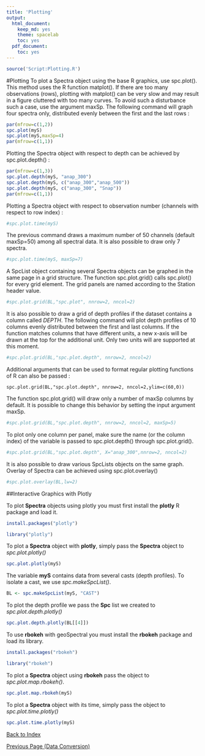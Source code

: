 ```yaml
---
title: 'Plotting'
output:
  html_document:
    keep_md: yes
    theme: spacelab
    toc: yes
  pdf_document:
    toc: yes
---
```


```r
source('Script:Plotting.R')
```

#Plotting
To plot a Spectra object using the base R graphics, use spc.plot(). This method uses the R function matplot(). If there are too many observations (rows), plotting with matplot() can be very slow and may result in a  figure cluttered with too many curves. To avoid such a disturbance such a case, use the argument maxSp. The following command will graph four spectra only, distributed evenly between the first and the last rows :


```r
par(mfrow=c(1,2))
spc.plot(myS)
spc.plot(myS,maxSp=4) 
par(mfrow=c(1,1))
```

Plotting the Spectra object with respect to depth can be achieved by spc.plot.depth() :

```r
par(mfrow=c(1,3))
spc.plot.depth(myS, "anap_300") 
spc.plot.depth(myS, c("anap_300","anap_500")) 
spc.plot.depth(myS, c("anap_300", "Snap"))
par(mfrow=c(1,1))
```

Plotting a Spectra object with respect to observation number (channels with respect to row index) : 

```r
#spc.plot.time(myS)
```

The previous command draws a maximum number of 50 channels (default maxSp=50) among all spectral data. It is also possible to draw only 7 spectra.

```r
#spc.plot.time(myS, maxSp=7) 
```

A SpcList object containing several Spectra objects can be graphed in the same page in a grid structure. The function spc.plot.grid() calls spc.plot() for every grid element. The grid panels are named according to the Station header value.
```r
#spc.plot.grid(BL,"spc.plot", nnrow=2, nncol=2)
```

It is also possible to draw a grid of depth profiles if the dataset contains a column called *DEPTH*. The following command will plot depth profiles of 10 columns evenly distributed between the first and last columns. If  the function matches columns that have different units, a new x-axis will be drawn at the top for the additional unit. Only two units will are supported at this moment.

```r
#spc.plot.grid(BL,"spc.plot.depth", nnrow=2, nncol=2)
```

Additional arguments that can be used to format regular plotting functions of R can also be passed :
```
spc.plot.grid(BL,"spc.plot.depth", nnrow=2, nncol=2,ylim=c(60,0)) 
```

The function spc.plot.grid() will draw only a number of maxSp columns by default. It is possible to change this behavior by setting the input argument maxSp.

```r
#spc.plot.grid(BL,"spc.plot.depth", nnrow=2, nncol=2, maxSp=5)
```

To plot only one column per panel, make sure the name (or the column index) of the variable is passed to spc.plot.depth() through spc.plot.grid().
```r
#spc.plot.grid(BL,"spc.plot.depth", X="anap_300",nnrow=2, nncol=2)
```

It is also possible to draw various SpcLists objects on the same graph. Overlay of Spectra can be achieved using spc.plot.overlay()

```r
#spc.plot.overlay(BL,lw=2)
```
##Interactive Graphics with Plotly

To plot **Spectra** objects using plotly you must first install the **plotly** R package and load it.
```r
install.packages("plotly")
```
```r
library("plotly")
```

To plot a **Spectra** object with **plotly**, simply pass the **Spectra** object to *spc.plot.plotly()*
```r
spc.plot.plotly(myS)
```

The variable **myS** contains data from several casts (depth profiles). To isolate a cast, we use *spc.makeSpcList()*.
```r
BL <- spc.makeSpcList(myS, "CAST")
```

To plot the depth profile we pass the **Spc** list we created to *spc.plot.depth.plotly()*
```r
spc.plot.depth.plotly(BL[[4]])
```

To use **rbokeh** with geoSpectral you must install the **rbokeh** package and load its library.
```r
install.packages("rbokeh")
```
```r
library("rbokeh")
```

To plot a **Spectra** object using **rbokeh** pass the object to *spc.plot.map.rbokeh()*.
```r
spc.plot.map.rbokeh(myS)
```
To plot a **Spectra** object with its time, simply pass the object to *spc.plot.time.plotly()*
```r
spc.plot.time.plotly(myS)
```


[Back to Index](http://pranageo.com/geospectral/geospectral-tutorial)

[Previous Page (Data Conversion)](../Data_Conversion/Data_Conversion.html)